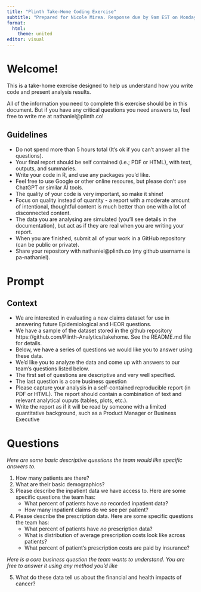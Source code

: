```yaml
---
title: "Plinth Take-Home Coding Exercise"
subtitle: "Prepared for Nicole Mirea. Response due by 9am EST on Monday, May 8"
format:
  html:
    theme: united
editor: visual
---
```


# Welcome!

This is a take-home exercise designed to help us understand how you write code and present analysis results.

All of the information you need to complete this exercise should be in this document. But if you have any critical questions you need answers to, feel free to write me at nathaniel@plinth.co!

## Guidelines

- Do not spend more than 5 hours total (It's ok if you can't answer all the questions).
- Your final report should be self contained (i.e.; PDF or HTML), with text, outputs, and summaries.
- Write your code in R, and use any packages you'd like.
- Feel free to use Google or other online resoures, but please don't use ChatGPT or similar AI tools.
- The quality of your code is very important, so make it shine!
- Focus on quality instead of quantity - a report with a moderate amount of intentional, thoughtful content is much better than one with a lot of disconnected content.
- The data you are analysing are simulated (you'll see details in the documentation), but act as if they are real when you are writing your report.
- When you are finished, submit all of your work in a GitHub repository (can be public or private).
- Share your repository with nathaniel@plinth.co (my github username is pa-nathaniel).

# Prompt

## Context

- We are interested in evaluating a new claims dataset for use in answering future Epidemiological and HEOR questions.
- We have a sample of the dataset stored in the github repository https://github.com/Plinth-Analytics/takehome. See the README.md file for details.
- Below, we have a series of questions we would like you to answer using these data.
- We’d like you to analyze the data and come up with answers to our team’s questions listed below.
- The first set of questions are descriptive and very well specified.
- The last question is a core business question 
- Please capture your analysis in a self-contained reproducible report (in PDF or HTML). The report should contain a combination of text and relevant analytical ouputs (tables, plots, etc.).
- Write the report as if it will be read by someone with a limited quantitative background, such as a Product Manager or Business Executive

# Questions

*Here are some basic descriptive questions the team would like specific answers to.*

1. How many patients are there? 
2. What are their basic demographics?
3. Please describe the inpatient data we have access to. Here are some specific questions the team has:
    - What percent of patients have *no* recorded inpatient data?
    - How many inpatient claims do we see per patient?
4. Please describe the prescription data. Here are some specific questions the team has:
    - What percent of patients have *no* prescription data?
    - What is distribution of average prescription costs look like across patients?
    - What percent of patient’s prescription costs are paid by insurance?
    
*Here is a core business question the team wants to understand. You are free to answer it using any method you'd like*

5. What do these data tell us about the financial and health impacts of cancer?
<!-- 6. For patients with cancer, what is the affect of diabetes on overall survival? -->


